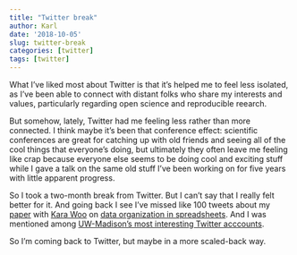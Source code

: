 ```yaml
---
title: "Twitter break"
author: Karl
date: '2018-10-05'
slug: twitter-break
categories: [twitter]
tags: [twitter]
---
```


What I've liked most about Twitter is that it's helped me to feel less
isolated, as I've been able to connect with distant folks who share my
interests and values, particularly regarding open science and
reproducible reearch.

But somehow, lately, Twitter had me feeling less rather than more
connected. I think maybe it's been that conference effect: scientific
conferences are great for catching up with old friends and seeing all
of the cool things that everyone's doing, but ultimately they often
leave me feeling like crap because everyone else seems to be doing
cool and exciting stuff while I gave a talk on the same old stuff I've
been working on for five years with little apparent progress.

So I took a two-month break from Twitter. But I can't say that I
really felt better for it. And going back I see I've missed like 100
tweets about my [paper](https://doi.org/10.1080/00031305.2017.1375989)
with [Kara Woo](https://twitter.com/kara_woo) on [data organization in
spreadsheets](https://doi.org/10.1080/00031305.2017.1375989). And I
was mentioned among [UW-Madison's most interesting Twitter
acccounts](https://news.wisc.edu/uws-most-interesting-twitter-accounts-you-need-to-follow/).

So I'm coming back to Twitter, but maybe in a more scaled-back way.
